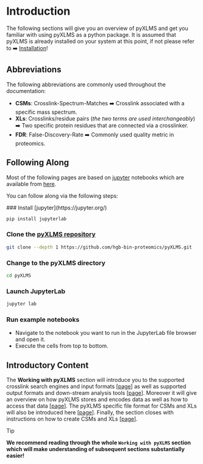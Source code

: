 
# Introduction

The following sections will give you an overview of pyXLMS and get you familiar with
using pyXLMS as a python package. It is assumed that pyXLMS is already installed
on your system at this point, if not please refer to ➡️ [Installation](/docs/setup)!

## Abbreviations

The following abbreviations are commonly used throughout the documentation:

- **CSMs**: Crosslink-Spectrum-Matches ➡️ Crosslink associated with a specific mass spectrum.
- **XLs**: Crosslinks/residue pairs (_the two terms are used interchangeably_) ➡️ Two specific protein residues that are connected via a crosslinker.
- **FDR**: False-Discovery-Rate ➡️ Commonly used quality metric in proteomics.

## Following Along

Most of the following pages are based on [jupyter](https://jupyter.org/) notebooks which are available from
[here](https://github.com/hgb-bin-proteomics/pyXLMS/tree/master/examples).

You can follow along via the following steps:

<Steps>
### Install [jupyter](https://jupyter.org/)

```bash copy
pip install jupyterlab
```

### Clone the [pyXLMS repository](https://github.com/hgb-bin-proteomics/pyXLMS) 

```bash copy
git clone --depth 1 https://github.com/hgb-bin-proteomics/pyXLMS.git 
```

### Change to the pyXLMS directory

```bash copy
cd pyXLMS
```

### Launch JupyterLab

```bash copy
jupyter lab
```

### Run example notebooks

- Navigate to the notebook you want to run in the JupyterLab file browser and open it.
- Execute the cells from top to bottom.

</Steps>

## Introductory Content

The **Working with pyXLMS** section will introduce you to the
supported crosslink search engines and input formats \[[page](/docs/basics/supported_io#supported-search-engines-and-formats)\]
as well as supported output formats and down-stream analysis tools \[[page](/docs/basics/supported_io#supported-export-formats)\].
Moreover it will give an overview on how pyXLMS stores and encodes data as well as how to access that data \[[page](/docs/basics/data_types)\].
The pyXLMS specific file format for CSMs and XLs will also be introduced here \[[page](/docs/basics/format)\].
Finally, the section closes with instructions on how to create CSMs and XLs \[[page](/docs/basics/data)\].

> [!TIP]
>
> **We recommend reading through the whole `Working with pyXLMS` section which will make understanding of subsequent sections substantially easier!**
